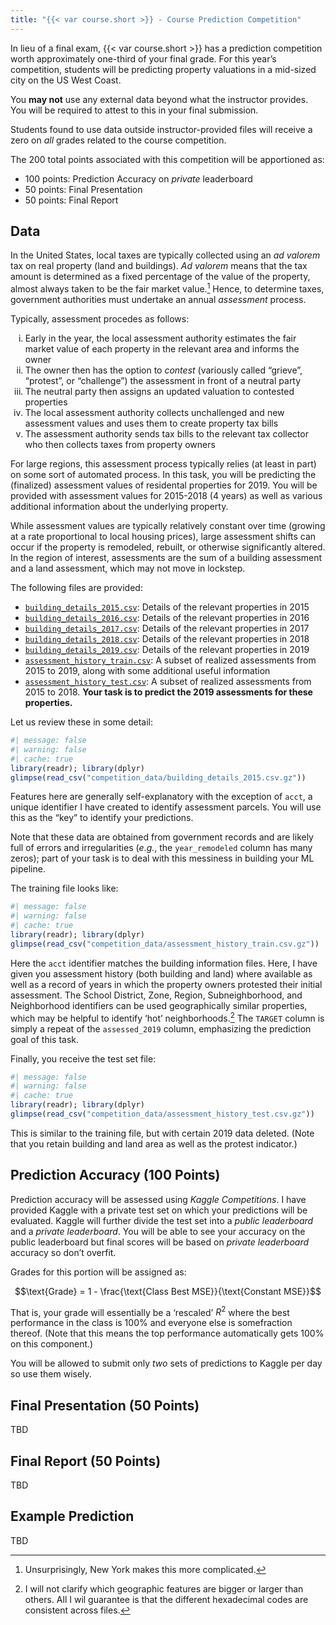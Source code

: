 ```yaml
---
title: "{{< var course.short >}} - Course Prediction Competition"
---
```


In lieu of a final exam, {{< var course.short >}} has a prediction competition
worth approximately one-third of your final grade. For this year's competition,
students will be predicting property valuations in a mid-sized city on the US
West Coast.

::: {.callout-important title="Use only Provided Information"}

You **may not** use any external data beyond what the instructor provides.
You will be required to attest to this in your final submission. 

Students found to use data outside instructor-provided files will receive
a zero on _all_ grades related to the course competition.

:::

The 200 total points associated with this competition will be apportioned as:

- 100 points: Prediction Accuracy on _private_ leaderboard
- 50 points: Final Presentation
- 50 points: Final Report

## Data

In the United States, local taxes are typically collected using an *ad valorem*
tax on real property (land and buildings). *Ad valorem* means that the tax
amount is determined as a fixed percentage of the value of the property, almost
always taken to be the fair market value.[^ny] Hence, to determine taxes,
government authorities must undertake an annual *assessment* process. 

Typically, assessment procedes as follows: 

i) Early in the year, the local assessment authority estimates the fair market
   value of each property in the relevant area and informs the owner
ii) The owner then has the option to _contest_ (variously called "grieve",
    "protest", or "challenge") the assessment in front of a neutral party
iii) The neutral party then assigns an updated valuation to contested properties
iv) The local assessment authority collects unchallenged and new assessment
    values and uses them to create property tax bills
v) The assessment authority sends tax bills to the relevant tax collector who
   then collects taxes from property owners
   
For large regions, this assessment process typically relies (at least in part)
on some sort of automated process. In this task, you will be predicting the 
(finalized) assessment values of residental properties for 2019. You will be
provided with assessment values for 2015-2018 (4 years) as well as various
additional information about the underlying property. 

While assessment values are typically relatively constant over time (growing
at a rate proportional to local housing prices), large assessment shifts can
occur if the property is remodeled, rebuilt, or otherwise significantly altered.
In the region of interest, assessments are the sum of a building assessment and
a land assessment, which may not move in lockstep. 

The following files are provided: 

- [`building_details_2015.csv`](./competition_data/building_details_2015.csv.gz): Details of the relevant properties in 2015
- [`building_details_2016.csv`](./competition_data/building_details_2016.csv.gz): Details of the relevant properties in 2016
- [`building_details_2017.csv`](./competition_data/building_details_2017.csv.gz): Details of the relevant properties in 2017
- [`building_details_2018.csv`](./competition_data/building_details_2018.csv.gz): Details of the relevant properties in 2018
- [`building_details_2019.csv`](./competition_data/building_details_2019.csv.gz): Details of the relevant properties in 2019
- [`assessment_history_train.csv`](./competition_data/assessment_history_train.csv.gz): A subset of realized assessments 
   from 2015 to 2019, along with some additional useful information
- [`assessment_history_test.csv`](./competition_data/assessment_history_test.csv): A subset of realized assessments from
   2015 to 2018. **Your task is to predict the 2019 assessments for these 
   properties.**
   
Let us review these in some detail: 

```r
#| message: false
#| warning: false
#| cache: true
library(readr); library(dplyr)
glimpse(read_csv("competition_data/building_details_2015.csv.gz"))
```

Features here are generally self-explanatory with the exception of `acct`, 
a unique identifier I have created to identify assessment parcels. You will
use this as the "key" to identify your predictions. 

Note that these data are obtained from government records and are likely full
of errors and irregularities (*e.g.*, the `year_remodeled` column has many
zeros); part of your task is to deal with this messiness in building your ML
pipeline. 

The training file looks like: 

```r
#| message: false
#| warning: false
#| cache: true
library(readr); library(dplyr)
glimpse(read_csv("competition_data/assessment_history_train.csv.gz"))
```

Here the `acct` identifier matches the building information files. Here, 
I have given you assessment history (both building and land) where available
as well as a record of years in which the property owners protested their
initial assessment. The School District, Zone, Region, Subneighborhood, and
Neighborhood identifiers can be used geographically similar properties, which
may be helpful to identify 'hot' neighborhoods.[^geo] The `TARGET` column is
simply a repeat of the `assessed_2019` column, emphasizing the prediction
goal of this task. 

[^geo]: I will not clarify which geographic features are bigger or larger
than others. All I wil guarantee is that the different hexadecimal codes are
consistent across files.

Finally, you receive the test set file: 

```r
#| message: false
#| warning: false
#| cache: true
library(readr); library(dplyr)
glimpse(read_csv("competition_data/assessment_history_test.csv.gz"))
```

This is similar to the training file, but with certain 2019 data deleted. 
(Note that you retain building and land area as well as the protest indicator.)

## Prediction Accuracy (100 Points)

Prediction accuracy will be assessed using *Kaggle Competitions*. I have
provided Kaggle with a private test set on which your predictions will be
evaluated. Kaggle will further divide the test set into a *public leaderboard*
and a *private leaderboard*. You will be able to see your accuracy on the
public leaderboard but final scores will be based on *private leaderboard*
accuracy so don't overfit. 

Grades for this portion will be assigned as: 

$$\text{Grade} = 1 - \frac{\text{Class Best MSE}}{\text{Constant MSE}}$$

That is, your grade will essentially be a 'rescaled' $R^2$ where the best 
performance in the class is 100% and everyone else is somefraction thereof. 
(Note that this means the top performance automatically gets 100% on this
component.)

You will be allowed to submit only *two* sets of predictions to Kaggle per day
so use them wisely. 

## Final Presentation (50 Points)

TBD

## Final Report (50 Points)

TBD

## Example Prediction

TBD


[^ny]: Unsurprisingly, New York makes this more complicated. 
